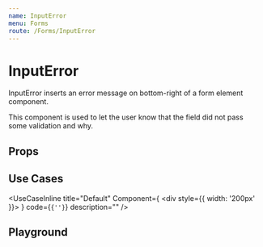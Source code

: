 ```yaml
---
name: InputError
menu: Forms
route: /Forms/InputError
---
```



# InputError

InputError inserts an error message on bottom-right of a form element component.

This component is used to let the user know that the field did not pass some validation and why.

## Props
<Props of={InputErrorPropsComponent} />

## Use Cases
<UseCaseInline
  title="Default"
  Component={
    <div style={{ width: '200px' }}><InputError message="you cannot remove this user" /></div>
  }
  code={<code>{'<InputError message="you cannot remove this user" />'}</code>}
  description=""
/>

## Playground

<Playground>
  <InputError message="you cannot remove this user" />
</Playground>
